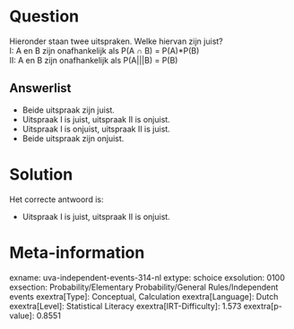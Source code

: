Question
========

Hieronder staan twee uitspraken. Welke hiervan zijn juist?\
I: A en B zijn onafhankelijk als P(A ∩ B) = P(A)\*P(B)\
II: A en B zijn onafhankelijk als P(A\|\|\|B) = P(B)


Answerlist
----------

* Beide uitspraak zijn juist.
* Uitspraak I is juist, uitspraak II is onjuist.
* Uitspraak I is onjuist, uitspraak II is juist.
* Beide uitspraak zijn onjuist.

Solution
========

Het correcte antwoord is: 

* Uitspraak I is juist, uitspraak II is onjuist.

Meta-information
================
exname: uva-independent-events-314-nl
extype: schoice
exsolution: 0100
exsection: Probability/Elementary Probability/General Rules/Independent events
exextra[Type]: Conceptual, Calculation
exextra[Language]: Dutch
exextra[Level]: Statistical Literacy
exextra[IRT-Difficulty]: 1.573
exextra[p-value]: 0.8551
